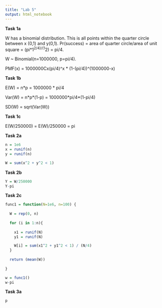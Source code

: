 ```yaml
---
title: "Lab 5"
output: html_notebook
---
```


**Task 1a**

W has a binomial distribution. This is all points within the quarter circle between x (0,1) and y(0,1). Pr(success) = area of quarter circle/area of unit square = (pi\*1^2/4)/(1^2) = pi/4.

W \~ Binomial(n=1000000, p=pi/4).

PMF(x) = 1000000Cx(pi/4)\^x \* (1-(pi/4))\^(1000000-x)

**Task 1b**

E(W) = n\*p = 1000000 \* pi/4

Var(W) = n\*p\*(1-p) = 1000000\*pi/4\*(1-pi/4)

SD(W) = sqrt(Var(W))

**Task 1c**

E(W/250000) = E(W)/250000 = pi

**Task 2a**

```r

n = 1e6
x = runif(n)
y = runif(n)

W = sum(x^2 + y^2 < 1)
```

**Task 2b**

```r

Y = W/250000
Y-pi
```

**Task 2c**

```r

func1 = function(N=1e6, n=100) {
  
  W = rep(0, n)
  
  for (i in 1:n){
    
    x1 = runif(N)
    y1 = runif(N)

    W[i] = sum(x1^2 + y1^2 < 1) / (N/4)
  }
  
  return (mean(W))
  
}
```

```r

w = func1()
w-pi
```

**Task 3a**

```r
p
```
